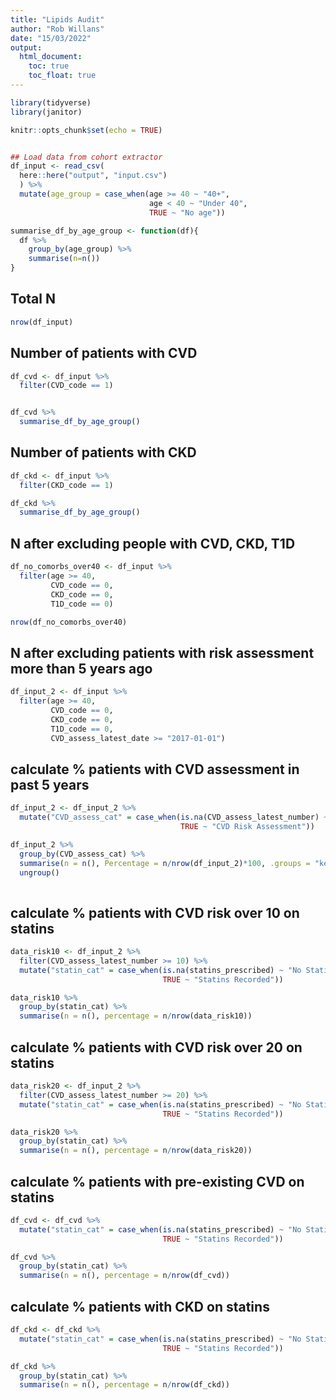 ```yaml
---
title: "Lipids Audit"
author: "Rob Willans"
date: "15/03/2022"
output: 
  html_document:
    toc: true
    toc_float: true
---
```


```r
library(tidyverse)
library(janitor)

knitr::opts_chunk$set(echo = TRUE)


## Load data from cohort extractor
df_input <- read_csv(
  here::here("output", "input.csv")
  ) %>% 
  mutate(age_group = case_when(age >= 40 ~ "40+",
                               age < 40 ~ "Under 40",
                               TRUE ~ "No age"))

summarise_df_by_age_group <- function(df){
  df %>% 
    group_by(age_group) %>% 
    summarise(n=n())
}

```

## Total N

```r

nrow(df_input)

```

## Number of patients with CVD

```r

df_cvd <- df_input %>%
  filter(CVD_code == 1)


df_cvd %>% 
  summarise_df_by_age_group()

```

## Number of patients with CKD

```r

df_ckd <- df_input %>%
  filter(CKD_code == 1)

df_ckd %>% 
  summarise_df_by_age_group()

```


## N after excluding people with CVD, CKD, T1D

```r

df_no_comorbs_over40 <- df_input %>% 
  filter(age >= 40,
         CVD_code == 0,
         CKD_code == 0, 
         T1D_code == 0)

nrow(df_no_comorbs_over40)

```
## N after excluding patients with risk assessment more than 5 years ago

```r

df_input_2 <- df_input %>% 
  filter(age >= 40,
         CVD_code == 0,
         CKD_code == 0, 
         T1D_code == 0,
         CVD_assess_latest_date >= "2017-01-01")

```

## calculate % patients with CVD assessment in past 5 years

```r

df_input_2 <- df_input_2 %>% 
  mutate("CVD_assess_cat" = case_when(is.na(CVD_assess_latest_number) ~ "No CVD Risk Assessment Noted",
                                      TRUE ~ "CVD Risk Assessment"))

df_input_2 %>% 
  group_by(CVD_assess_cat) %>% 
  summarise(n = n(), Percentage = n/nrow(df_input_2)*100, .groups = "keep") %>% 
  ungroup()
         
```

## calculate % patients with CVD risk over 10 on statins

```r

data_risk10 <- df_input_2 %>% 
  filter(CVD_assess_latest_number >= 10) %>% 
  mutate("statin_cat" = case_when(is.na(statins_prescribed) ~ "No Statin Recorded",
                                  TRUE ~ "Statins Recorded"))

data_risk10 %>% 
  group_by(statin_cat) %>% 
  summarise(n = n(), percentage = n/nrow(data_risk10))

```

## calculate % patients with CVD risk over 20 on statins

```r

data_risk20 <- df_input_2 %>% 
  filter(CVD_assess_latest_number >= 20) %>% 
  mutate("statin_cat" = case_when(is.na(statins_prescribed) ~ "No Statin Recorded",
                                  TRUE ~ "Statins Recorded"))

data_risk20 %>% 
  group_by(statin_cat) %>% 
  summarise(n = n(), percentage = n/nrow(data_risk20))

```


## calculate % patients with pre-existing CVD on statins

```r

df_cvd <- df_cvd %>% 
  mutate("statin_cat" = case_when(is.na(statins_prescribed) ~ "No Statin Recorded",
                                  TRUE ~ "Statins Recorded"))

df_cvd %>% 
  group_by(statin_cat) %>% 
  summarise(n = n(), percentage = n/nrow(df_cvd))

```

## calculate % patients with CKD on statins

```r

df_ckd <- df_ckd %>% 
  mutate("statin_cat" = case_when(is.na(statins_prescribed) ~ "No Statin Recorded",
                                  TRUE ~ "Statins Recorded"))

df_ckd %>% 
  group_by(statin_cat) %>% 
  summarise(n = n(), percentage = n/nrow(df_ckd))

```